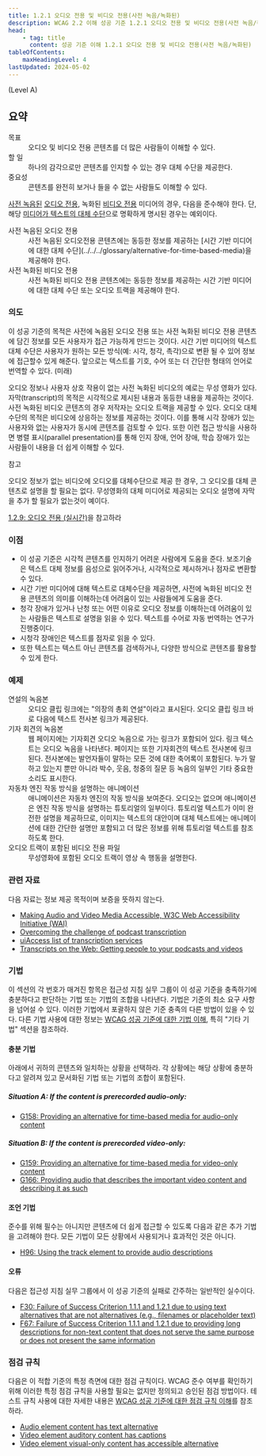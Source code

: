 ```yaml
---
title: 1.2.1 오디오 전용 및 비디오 전용(사전 녹음/녹화된)
description: WCAG 2.2 이해 성공 기준 1.2.1 오디오 전용 및 비디오 전용(사전 녹음/녹화된)
head:
    - tag: title
      content: 성공 기준 이해 1.2.1 오디오 전용 및 비디오 전용(사전 녹음/녹화된)
tableOfContents:
    maxHeadingLevel: 4
lastUpdated: 2024-05-02
---
```



(Level A)

## 요약

<dl>
<dt>목표</dt>
<dd>오디오 및 비디오 전용 콘텐츠를 더 많은 사람들이 이해할 수 있다.</dd>
<dt>할 일</dt>
<dd>하나의 감각으로만 콘텐츠를 인지할 수 있는 경우 대체 수단을 제공한다.</dd>
<dt>중요성</dt>
<dd>콘텐츠를 완전히 보거나 들을 수 없는 사람들도 이해할 수 있다.</dd>
</dl>

<Card title="성공 기준(SC)">

[사전 녹음된](../../../glossary/prerecorded) [오디오 전용](../../../glossary/audio-only), 녹화된 [비디오 전용](../../../glossary/video-only) 미디어의 경우, 다음을 준수해야 한다. 단, 해당 [미디어가 텍스트의 대체 수단](../../../glossary/media-alternative-for-text)으로 명확하게 명시된 경우는 예외이다.

<dl>
<dt>사전 녹음된 오디오 전용</dt>
<dd>사전 녹음된 오디오전용 콘텐츠에는 동등한 정보를 제공하는 [시간 기반 미디어에 대한 대체 수단](../../../glossary/alternative-for-time-based-media)을 제공해야 한다.</dd>
<dt>사전 녹화된 비디오 전용</dt>
<dd>사전 녹화된 비디오 전용 콘텐츠에는 동등한 정보를 제공하는 시간 기반 미디어에 대한 대체 수단 또는 오디오 트랙을 제공해야 한다.</dd>
</dl>

</Card>

### 의도

이 성공 기준의 목적은 사전에 녹음된 오디오 전용 또는 사전 녹화된 비디오 전용 콘텐츠에 담긴 정보를 모든 사용자가 접근 가능하게 만드는 것이다. 시간 기반 미디어의 텍스트 대체 수단은 사용자가 원하는 모든 방식(예: 시각, 청각, 촉각)으로 변환 될 수 있어 정보에 접근할수 있게 해준다. 
앞으로는 텍스트를 기호, 수어 또는 더 간단한 형태의 언어로 번역할 수 있다. (미래)

오디오 정보나 사용자 상호 작용이 없는 사전 녹화된 비디오의 예로는 무성 영화가 있다. 자막(transcript)의 목적은 시각적으로 제시된 내용과 동등한 내용을 제공하는 것이다. 사전 녹화된 비디오 콘텐츠의 경우 저작자는 오디오 트랙을 제공할 수 있다. 오디오 대체 수단의 목적은 비디오에 상응하는 정보를 제공하는 것이다. 이를 통해 시각 장애가 있는 사용자와 없는 사용자가 동시에 콘텐츠를 검토할 수 있다. 또한 이런 접근 방식을 사용하면 병렬 표시(parallel presentation)를 통해 인지 장애, 언어 장애, 학습 장애가 있는 사람들이 내용을 더 쉽게 이해할 수 있다.


참고

오디오 정보가 없는 비디오에 오디오를 대체수단으로 제공 한 경우, 그 오디오를 대체 콘텐츠로 설명을 할 필요는 없다. 무성영화의 대체 미디어로 제공되는 오디오 설명에 자막을 추가 할 필요가 없는것이 예이다. 

[1.2.9: 오디오 전용 (실시간)](../audio-only-live)을 참고하라

### 이점

- 이 성공 기준은 시각적 콘텐츠를 인지하기 어려운 사람에게 도움을 준다. 보조기술은 텍스트 대체 정보를 음성으로 읽어주거나, 시각적으로 제시하거나 점자로 변환할 수 있다.
- 시간 기반 미디어에 대해 텍스트로 대체수단을 제공하면, 사전에 녹화된 비디오 전용 콘텐츠의 의미를 이해하는데 어려움이 있는 사람들에게 도움을 준다.
- 청각 장애가 있거나 난청 또는 어떤 이유로 오디오 정보를 이해하는데 어려움이 있는 사람들은 텍스트로 설명을 읽을 수 있다. 텍스트를 수어로 자동 번역하는 연구가 진행중이다.
- 시청각 장애인은 텍스트를 점자로 읽을 수 있다.
- 또한 텍스트는 텍스트 아닌 콘텐츠를 검색하거나, 다양한 방식으로 콘텐츠를 활용할 수 있게 한다.

### 예제

<dl>
    <dt>연설의 녹음본</dt>
    <dd>오디오 클립 링크에는 "의장의 총회 연설"이라고 표시된다. 오디오 클립 링크 바로 다음에 텍스트 전사본 링크가 제공된다.</dd>
    <dt>기자 회견의 녹음본</dt>
    <dd>웹 페이지에는 기자회견 오디오 녹음으로 가는 링크가 포함되어 있다. 링크 텍스트는 오디오 녹음을 나타낸다. 페이지는 또한 기자회견의 텍스트 전사본에 링크된다. 전사본에는 발언자들이 말하는 모든 것에 대한 축어록이 포함된다. 누가 말하고 있는지 뿐만 아니라 박수, 웃음, 청중의 질문 등 녹음의 일부인 기타 중요한 소리도 표시한다.</dd>
    <dt>자동차 엔진 작동 방식을 설명하는 애니메이션</dt>
    <dd>애니메이션은 자동차 엔진의 작동 방식을 보여준다. 오디오는 없으며 애니메이션은 엔진 작동 방식을 설명하는 튜토리얼의 일부이다. 튜토리얼 텍스트가 이미 완전한 설명을 제공하므로, 이미지는 텍스트의 대안이며 대체 텍스트에는 애니메이션에 대한 간단한 설명만 포함되고 더 많은 정보를 위해 튜토리얼 텍스트를 참조하도록 한다.</dd>
    <dt>오디오 트랙이 포함된 비디오 전용 파일</dt>
    <dd>무성영화에 포함된 오디오 트랙이 영상 속 행동을 설명한다.</dd>
</dl>

### 관련 자료

다음 자료는 정보 제공 목적이며 보증을 뜻하지 않는다.

*   [Making Audio and Video Media Accessible, W3C Web Accessibility Initiative (WAI)](https://www.w3.org/WAI/media/av/)
*   [Overcoming the challenge of podcast transcription](http://www.rnib.org.uk/travel-downloads-podcasts-and-apps?List=be9c76d3-7ad0-4e03-a1a0-e6f6953b8178&ID=16)
*   [uiAccess list of transcription services](http://www.uiaccess.com/transcripts/transcript_services.html)
*   [Transcripts on the Web: Getting people to your podcasts and videos](http://www.uiaccess.com/transcripts/transcripts_on_the_web.html)

### 기법

이 섹션의 각 번호가 매겨진 항목은 접근성 지침 실무 그룹이 이 성공 기준을 충족하기에 충분하다고 판단하는 기법 또는 기법의 조합을 나타낸다. 기법은 기준의 최소 요구 사항을 넘어설 수 있다. 이러한 기법에서 포괄하지 않은 기준 충족의 다른 방법이 있을 수 있다. 다른 기법 사용에 대한 정보는 [WCAG 성공 기준에 대한 기법 이해](../understanding-techniques), 특히 "기타 기법" 섹션을 참조하라.

#### 충분 기법

아래에서 귀하의 콘텐츠와 일치하는 상황을 선택하라. 각 상황에는 해당 상황에 충분하다고 알려져 있고 문서화된 기법 또는 기법의 조합이 포함된다.

##### Situation A: If the content is prerecorded audio-only:

*   [G158: Providing an alternative for time-based media for audio-only content](https://www.w3.org/WAI/WCAG22/Techniques/general/G158)

##### Situation B: If the content is prerecorded video-only:

*   [G159: Providing an alternative for time-based media for video-only content](https://www.w3.org/WAI/WCAG22/Techniques/general/G159)
*   [G166: Providing audio that describes the important video content and describing it as such](https://www.w3.org/WAI/WCAG22/Techniques/general/G166)

#### 조언 기법

준수를 위해 필수는 아니지만 콘텐츠에 더 쉽게 접근할 수 있도록 다음과 같은 추가 기법을 고려해야 한다. 모든 기법이 모든 상황에서 사용되거나 효과적인 것은 아니다.

*   [H96: Using the track element to provide audio descriptions](https://www.w3.org/WAI/WCAG22/Techniques/html/H96)

#### 오류

다음은 접근성 지침 실무 그룹에서 이 성공 기준의 실패로 간주하는 일반적인 실수이다.

*   [F30: Failure of Success Criterion 1.1.1 and 1.2.1 due to using text alternatives that are not alternatives (e.g., filenames or placeholder text)](https://www.w3.org/WAI/WCAG22/Techniques/failures/F30)
*   [F67: Failure of Success Criterion 1.1.1 and 1.2.1 due to providing long descriptions for non-text content that does not serve the same purpose or does not present the same information](https://www.w3.org/WAI/WCAG22/Techniques/failures/F67)

### 점검 규칙

다음은 이 적합 기준의 특정 측면에 대한 점검 규칙이다. WCAG 준수 여부를 확인하기 위해 이러한 특정 점검 규칙을 사용할 필요는 없지만 정의되고 승인된 점검 방법이다. 테스트 규칙 사용에 대한 자세한 내용은 [WCAG 성공 기준에 대한 점검 규칙 이해](../understanding-act-rules.html)를 참조하라.

*   [Audio element content has text alternative](https://www.w3.org/WAI/standards-guidelines/act/rules/e7aa44/proposed/)
*   [Video element auditory content has captions](https://www.w3.org/WAI/standards-guidelines/act/rules/f51b46/proposed/)
*   [Video element visual-only content has accessible alternative](https://www.w3.org/WAI/standards-guidelines/act/rules/c3232f/proposed/)

